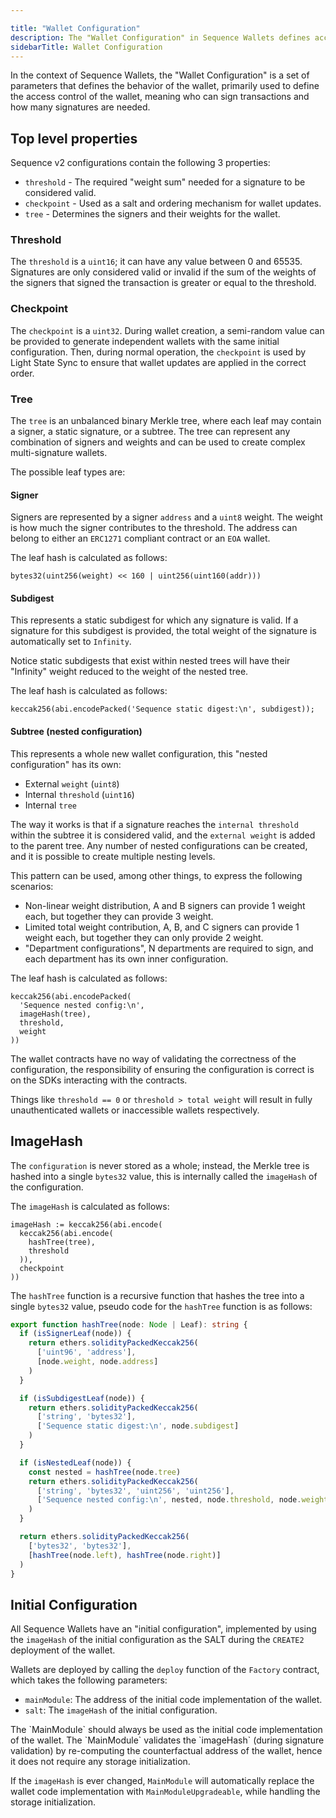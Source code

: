 ```yaml
---

title: "Wallet Configuration"
description: The "Wallet Configuration" in Sequence Wallets defines access control, signers, and signature weight.
sidebarTitle: Wallet Configuration
---
```




In the context of Sequence Wallets, the "Wallet Configuration" is a set of parameters that defines the behavior of the wallet, primarily used to define the access control of the wallet, meaning who can sign transactions and how many signatures are needed.

## Top level properties

Sequence v2 configurations contain the following 3 properties:

- `threshold` - The required "weight sum" needed for a signature to be considered valid.
- `checkpoint` - Used as a salt and ordering mechanism for wallet updates.
- `tree` - Determines the signers and their weights for the wallet.

### Threshold

The `threshold` is a `uint16`; it can have any value between 0 and 65535. Signatures are only considered valid or invalid if the sum of the weights of the signers that signed the transaction is greater or equal to the threshold.

### Checkpoint

The `checkpoint` is a `uint32`. During wallet creation, a semi-random value can be provided to generate independent wallets with the same initial configuration. Then, during normal operation, the `checkpoint` is used by Light State Sync to ensure that wallet updates are applied in the correct order.

### Tree

The `tree` is an unbalanced binary Merkle tree, where each leaf may contain a signer, a static signature, or a subtree. The tree can represent any combination of signers and weights and can be used to create complex multi-signature wallets.

The possible leaf types are:

#### Signer

Signers are represented by a signer `address` and a `uint8` weight. The weight is how much the signer contributes to the threshold.
The address can belong to either an `ERC1271` compliant contract or an `EOA` wallet.

The leaf hash is calculated as follows:

```solidity
bytes32(uint256(weight) << 160 | uint256(uint160(addr)))
```

#### Subdigest

This represents a static subdigest for which any signature is valid. If a signature for this subdigest is provided, the total weight of the signature is automatically set to `Infinity`.

Notice static subdigests that exist within nested trees will have their "Infinity" weight reduced to the weight of the nested tree.

The leaf hash is calculated as follows:

```solidity
keccak256(abi.encodePacked('Sequence static digest:\n', subdigest));
```

#### Subtree (nested configuration)

This represents a whole new wallet configuration, this "nested configuration" has its own:

- External `weight` (`uint8`)
- Internal `threshold` (`uint16`)
- Internal `tree`

The way it works is that if a signature reaches the `internal threshold` within the subtree it is considered valid, and the `external weight` is added to the parent tree. Any number of nested configurations can be created, and it is possible to create multiple nesting levels.

This pattern can be used, among other things, to express the following scenarios:
- Non-linear weight distribution, A and B signers can provide 1 weight each, but together they can provide 3 weight.
- Limited total weight contribution, A, B, and C signers can provide 1 weight each, but together they can only provide 2 weight.
- "Department configurations", N departments are required to sign, and each department has its own inner configuration.

The leaf hash is calculated as follows:

```solidity
keccak256(abi.encodePacked(
  'Sequence nested config:\n',
  imageHash(tree),
  threshold,
  weight
))
```

<Warning>
The wallet contracts have no way of validating the correctness of the configuration, the responsibility of ensuring the configuration is correct is on the SDKs interacting with the contracts.

Things like `threshold == 0` or `threshold > total weight` will result in fully unauthenticated wallets or inaccessible wallets respectively.
</Warning>

## ImageHash

The `configuration` is never stored as a whole; instead, the Merkle tree is hashed into a single `bytes32` value, this is internally called the `imageHash` of the configuration.

The `imageHash` is calculated as follows:

```solidity
imageHash := keccak256(abi.encode(
  keccak256(abi.encode(
    hashTree(tree),
    threshold
  )),
  checkpoint
))
```

The `hashTree` function is a recursive function that hashes the tree into a single `bytes32` value, pseudo code for the `hashTree` function is as follows:

```typescript
export function hashTree(node: Node | Leaf): string {
  if (isSignerLeaf(node)) {
    return ethers.solidityPackedKeccak256(
      ['uint96', 'address'],
      [node.weight, node.address]
    )
  }

  if (isSubdigestLeaf(node)) {
    return ethers.solidityPackedKeccak256(
      ['string', 'bytes32'],
      ['Sequence static digest:\n', node.subdigest]
    )
  }

  if (isNestedLeaf(node)) {
    const nested = hashTree(node.tree)
    return ethers.solidityPackedKeccak256(
      ['string', 'bytes32', 'uint256', 'uint256'],
      ['Sequence nested config:\n', nested, node.threshold, node.weight]
    )
  }

  return ethers.solidityPackedKeccak256(
    ['bytes32', 'bytes32'],
    [hashTree(node.left), hashTree(node.right)]
  )
}
```

## Initial Configuration

All Sequence Wallets have an "initial configuration", implemented by using the `imageHash` of the initial configuration as the SALT during the `CREATE2` deployment of the wallet.

Wallets are deployed by calling the `deploy` function of the `Factory` contract, which takes the following parameters:
- `mainModule`: The address of the initial code implementation of the wallet.
- `salt`: The `imageHash` of the initial configuration.

<Note>
The `MainModule` should always be used as the initial code implementation of the wallet. The `MainModule` validates the `imageHash` (during signature validation) by re-computing the counterfactual address of the wallet, hence it does not require any storage initialization.

If the `imageHash` is ever changed, `MainModule` will automatically replace the wallet code implementation with `MainModuleUpgradeable`, while handling the storage initialization.
</Note>
